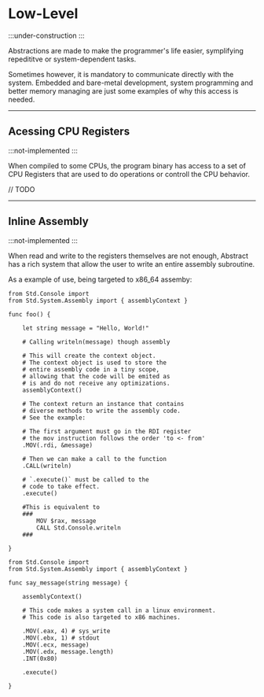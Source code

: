 # Low-Level

:::under-construction
:::

Abstractions are made to make the programmer's life easier, symplifying
repedititve or system-dependent tasks.

Sometimes however, it is mandatory to communicate directly with the system.
Embedded and bare-metal development, system programming and better memory
managing are just some examples of why this access is needed.

---
## Acessing CPU Registers

:::not-implemented
:::

When compiled to some CPUs, the program binary has access to a set of CPU
Registers that are used to do operations or controll the CPU behavior.

// TODO

---
## Inline Assembly

:::not-implemented
:::

When read and write to the registers themselves are not enough, Abstract
has a rich system that allow the user to write an entire assembly subroutine.

As a example of use, being targeted to x86_64 assemby:

```abs
from Std.Console import
from Std.System.Assembly import { assemblyContext }

func foo() {

	let string message = "Hello, World!"

	# Calling writeln(message) though assembly

	# This will create the context object.
	# The context object is used to store the
	# entire assembly code in a tiny scope,
	# allowing that the code will be emited as
	# is and do not receive any optimizations.
	assemblyContext()

	# The context return an instance that contains
	# diverse methods to write the assembly code.
	# See the example:

	# The first argument must go in the RDI register
	# the mov instruction follows the order 'to <- from'
	.MOV(.rdi, &message)

	# Then we can make a call to the function
	.CALL(writeln)

	# `.execute()` must be called to the
	# code to take effect.
	.execute()

	#This is equivalent to
	###
		MOV $rax, message
		CALL Std.Console.writeln
	###

}
```

```abs
from Std.Console import
from Std.System.Assembly import { assemblyContext }

func say_message(string message) {

	assemblyContext()

	# This code makes a system call in a linux environment.
	# This code is also targeted to x86 machines.

	.MOV(.eax, 4) # sys_write
	.MOV(.ebx, 1) # stdout
	.MOV(.ecx, message)
	.MOV(.edx, message.length)
	.INT(0x80)

	.execute()

}
```
